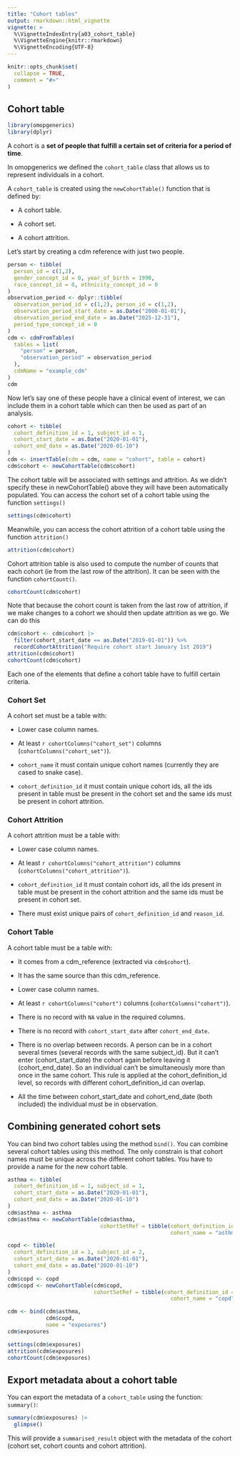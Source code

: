 ```yaml
---
title: "Cohort tables"
output: rmarkdown::html_vignette
vignette: >
  %\VignetteIndexEntry{a03_cohort_table}
  %\VignetteEngine{knitr::rmarkdown}
  %\VignetteEncoding{UTF-8}
---
```


```r
knitr::opts_chunk$set(
  collapse = TRUE,
  comment = "#>"
)
```

## Cohort table

```r
library(omopgenerics)
library(dplyr)
```

A cohort is a **set of people that fulfill a certain set of criteria for a period of time**.

In omopgenerics we defined the `cohort_table` class that allows us to represent individuals in a cohort.

A `cohort_table` is created using the `newCohortTable()` function that is defined by:

- A cohort table.

- A cohort set.

- A cohort attrition.

Let's start by creating a cdm reference with just two people.
```r
person <- tibble(
  person_id = c(1,2),
  gender_concept_id = 0, year_of_birth = 1990,
  race_concept_id = 0, ethnicity_concept_id = 0
)
observation_period <- dplyr::tibble(
  observation_period_id = c(1,2), person_id = c(1,2),
  observation_period_start_date = as.Date("2000-01-01"),
  observation_period_end_date = as.Date("2025-12-31"),
  period_type_concept_id = 0
)
cdm <- cdmFromTables(
  tables = list(
    "person" = person,
    "observation_period" = observation_period
  ),
  cdmName = "example_cdm"
)
cdm
```

Now let's say one of these people have a clinical event of interest, we can include them in a cohort table which can then be used as part of an analysis. 
```r
cohort <- tibble(
  cohort_definition_id = 1, subject_id = 1,
  cohort_start_date = as.Date("2020-01-01"),
  cohort_end_date = as.Date("2020-01-10")
)
cdm <- insertTable(cdm = cdm, name = "cohort", table = cohort)
cdm$cohort <- newCohortTable(cdm$cohort)

```

The cohort table will be associated with settings and attrition. As we didn't specify these in newCohortTable() above they will have been automatically populated. You can access the cohort set of a cohort table using the function `settings()`
```r
settings(cdm$cohort)
```

Meanwhile, you can access the cohort attrition of a cohort table using the function `attrition()`
```r
attrition(cdm$cohort)
```

Cohort attrition table is also used to compute the number of counts that each cohort (ie from the last row of the attrition). It can be seen with the function `cohortCount()`. 
```r
cohortCount(cdm$cohort)
```

Note that because the cohort count is taken from the last row of attrition, if we make changes to a cohort we should then update attrition as we go. We can do this 
```r
cdm$cohort <- cdm$cohort |>
  filter(cohort_start_date == as.Date("2019-01-01")) %>% 
  recordCohortAttrition("Require cohort start January 1st 2019")
attrition(cdm$cohort)
cohortCount(cdm$cohort)
```

Each one of the elements that define a cohort table have to fulfill certain criteria.

### Cohort Set

A cohort set must be a table with:

- Lower case column names.

- At least `r cohortColumns("cohort_set")` columns (`cohortColumns("cohort_set")`).

- `cohort_name` it must contain unique cohort names (currently they are cased to snake case).

- `cohort_definition_id` it must contain unique cohort ids, all the ids present in table must be present in the cohort set and the same ids must be present in cohort attrition.

### Cohort Attrition

A cohort attrition must be a table with:

- Lower case column names.

- At least `r cohortColumns("cohort_attrition")` columns (`cohortColumns("cohort_attrition")`).

- `cohort_definition_id` it must contain cohort ids, all the ids present in table must be present in the cohort attrition and the same ids must be present in cohort set.

- There must exist unique pairs of `cohort_definition_id` and `reason_id`.

### Cohort Table

A cohort table must be a table with:

- It comes from a cdm_reference (extracted via `cdm$cohort`).

- It has the same source than this cdm_reference.

- Lower case column names.

- At least `r cohortColumns("cohort")` columns (`cohortColumns("cohort")`).

- There is no record with `NA` value in the required columns.

- There is no record with `cohort_start_date` after `cohort_end_date`.

- There is no overlap between records. A person can be in a cohort several times (several records with the same subject_id). But it can't enter (cohort_start_date) the cohort again before leaving it (cohort_end_date). So an individual can't be simultaneously more than once in the same cohort. This rule is applied at the cohort_definition_id level, so records with different cohort_definition_id can overlap.

- All the time between cohort_start_date and cohort_end_date (both included) the individual must be in observation.

## Combining generated cohort sets

You can bind two cohort tables using the method `bind()`. You can combine several cohort tables using this method. The only constrain is that cohort names must be unique across the different cohort tables. You have to provide a name for the new cohort table.

```r
asthma <- tibble(
  cohort_definition_id = 1, subject_id = 1,
  cohort_start_date = as.Date("2020-01-01"),
  cohort_end_date = as.Date("2020-01-10")
)
cdm$asthma <- asthma
cdm$asthma <- newCohortTable(cdm$asthma, 
                             cohortSetRef = tibble(cohort_definition_id = 1,
                                                   cohort_name = "asthma"))

copd <- tibble(
  cohort_definition_id = 1, subject_id = 2,
  cohort_start_date = as.Date("2020-01-01"),
  cohort_end_date = as.Date("2020-01-10")
)
cdm$copd <- copd
cdm$copd <- newCohortTable(cdm$copd, 
                           cohortSetRef = tibble(cohort_definition_id = 1,
                                                   cohort_name = "copd"))

cdm <- bind(cdm$asthma, 
            cdm$copd,
            name = "exposures")
cdm$exposures

settings(cdm$exposures)
attrition(cdm$exposures)
cohortCount(cdm$exposures)
```

## Export metadata about a cohort table

You can export the metadata of a `cohort_table` using the function: `summary()`:
```r
summary(cdm$exposures) |>
  glimpse()
```

This will provide a `summarised_result` object with the metadata of the cohort (cohort set, cohort counts and cohort attrition).
